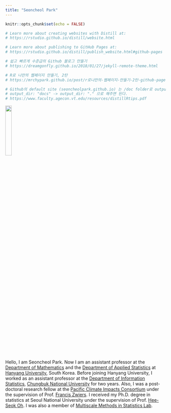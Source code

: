 ```yaml
---
title: "Seoncheol Park"
---
```


```r
knitr::opts_chunk$set(echo = FALSE)

# Learn more about creating websites with Distill at:
# https://rstudio.github.io/distill/website.html

# Learn more about publishing to GitHub Pages at:
# https://rstudio.github.io/distill/publish_website.html#github-pages

# 쉽고 빠르게 수준급의 Github 블로그 만들기
# https://dreamgonfly.github.io/2018/01/27/jekyll-remote-theme.html

# R로 나만의 웹페이지 만들기, 2탄
# https://mrchypark.github.io/post/r로나만의-웹페이지-만들기-2탄-github-pages/

# Github의 default site (seoncheolpark.github.io) 는 /doc folder로 output 디렉토리를 설정할 수 없음
# output_dir: "docs" -> output_dir: "." 으로 해주면 된다.
# https://www.faculty.agecon.vt.edu/resources/distillRtips.pdf

```

![](images/Park2025.jpg){width="20%"}

Hello, I am Seoncheol Park. Now I am an assistant professor at the [Department of Mathematics](http://math.hanyang.ac.kr/) and the [Department of Applied Statistics](http://stat.hanyang.ac.kr/) at [Hanyang University](https://www.hanyang.ac.kr/), South Korea. Before joining Hanyang University, I worked as an assistant professor at the [Department of Information Statistics](http://stat.chungbuk.ac.kr), [Chungbuk National University](http://www.cbnu.ac.kr) for two years. Also, I was a post-doctoral research fellow at the [Pacific Climate Impacts Consortium](https://www.pacificclimate.org/) under the supervision of Prof. [Francis Zwiers](https://www.pacificclimate.org/about-pcic/people/francis-zwiers). I received my Ph.D. degree in statistics at Seoul National University under the supervision of Prof. [Hee-Seok Oh](https://sites.google.com/site/heeseokoh). I was also a member of [Multiscale Methods in Statistics Lab](https://sites.google.com/view/snumultiscale/home).
